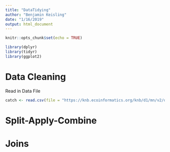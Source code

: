 ```yaml
---
title: "DataTidying"
author: "Benjamin Keisling"
date: "1/16/2019"
output: html_document
---
```


```r
knitr::opts_chunk$set(echo = TRUE)
```


```r
library(dplyr)
library(tidyr)
library(ggplot2)
```

# Data Cleaning

Read in Data File

```r
catch <- read.csv(file = "https://knb.ecoinformatics.org/knb/d1/mn/v2/object/df35b.302.1")
```


# Split-Apply-Combine

# Joins